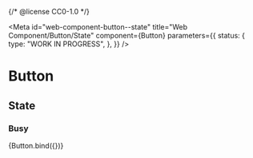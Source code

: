 {/* @license CC0-1.0 */}


<Meta
  id="web-component-button--state"
  title="Web Component/Button/State"
  component={Button}
  parameters={{
    status: {
      type: "WORK IN PROGRESS",
    },
  }}
/>

# Button

## State

### Busy

<Canvas>
  <Story
    name="busy"
    args={{
      busy: true,
      textContent: "Send",
      type: "submit",
    }}
  >
    {Button.bind({})}
  </Story>
</Canvas>
